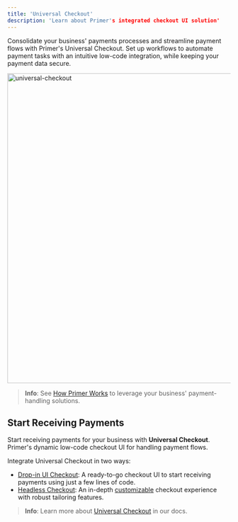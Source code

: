 ```yaml
---
title: 'Universal Checkout'
description: 'Learn about Primer's integrated checkout UI solution'
---
```


Consolidate your business' payments processes and streamline payment flows with Primer's Universal Checkout. Set up workflows to automate payment tasks with an intuitive low-code integration, while keeping your payment data secure.

<img src="https://primer.io/docs/static/6163332a2cb40aa3bf88f9e910b00e89/d9199/uc_styling.png" alt="universal-checkout" width="700"/>

>**Info**: See [How Primer Works](https://primer.io/docs/how-primer-works/what-is-primer) to leverage your business' payment-handling solutions.

## Start Receiving Payments

Start receiving payments for your business with  **Universal Checkout**. Primer's dynamic low-code checkout UI for handling payment flows.

Integrate Universal Checkout in two ways:

- [Drop-in UI Checkout](./drop-in-ui-checkout): A ready-to-go checkout UI to start receiving payments using just a few lines of code.
- [Headless Checkout](./headless-checkout): An in-depth [customizable](https://primer.io/docs/accept-payments/customize-universal-checkout/web) checkout experience with robust tailoring features.

> **Info**: Learn more about [Universal Checkout](https://primer.io/docs/how-primer-works/universal-checkout) in our docs.
